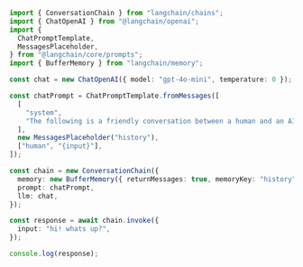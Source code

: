 ```typescript
import { ConversationChain } from "langchain/chains";
import { ChatOpenAI } from "@langchain/openai";
import {
  ChatPromptTemplate,
  MessagesPlaceholder,
} from "@langchain/core/prompts";
import { BufferMemory } from "langchain/memory";

const chat = new ChatOpenAI({ model: "gpt-4o-mini", temperature: 0 });

const chatPrompt = ChatPromptTemplate.fromMessages([
  [
    "system",
    "The following is a friendly conversation between a human and an AI. The AI is talkative and provides lots of specific details from its context. If the AI does not know the answer to a question, it truthfully says it does not know.",
  ],
  new MessagesPlaceholder("history"),
  ["human", "{input}"],
]);

const chain = new ConversationChain({
  memory: new BufferMemory({ returnMessages: true, memoryKey: "history" }),
  prompt: chatPrompt,
  llm: chat,
});

const response = await chain.invoke({
  input: "hi! whats up?",
});

console.log(response);
```

